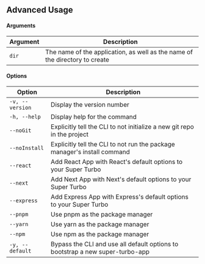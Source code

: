 ## Advanced Usage

#### Arguments

| Argument | Description                                                                 |
| -------- | --------------------------------------------------------------------------- |
| `dir`    | The name of the application, as well as the name of the directory to create |

#### Options

| Option          | Description                                                                   |
| --------------- | ----------------------------------------------------------------------------- |
| `-v, --version` | Display the version number                                                    |
| `-h, --help`    | Display help for the command                                                  |
| `--noGit`       | Explicitly tell the CLI to not initialize a new git repo in the project       |
| `--noInstall`   | Explicitly tell the CLI to not run the package manager's install command      |
| `--react`       | Add React App with React's default options to your Super Turbo                |
| `--next`        | Add Next App with Next's default options to your Super Turbo                  |
| `--express`     | Add Express App with Express's default options to your Super Turbo            |
| `--pnpm`        | Use pnpm as the package manager                                               |
| `--yarn`        | Use yarn as the package manager                                               |
| `--npm`         | Use npm as the package manager                                                |
| `-y, --default` | Bypass the CLI and use all default options to bootstrap a new super-turbo-app |
